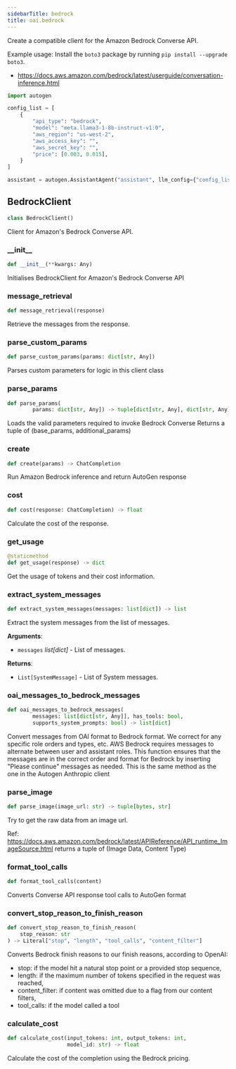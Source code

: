 ```yaml
---
sidebarTitle: bedrock
title: oai.bedrock
---
```


Create a compatible client for the Amazon Bedrock Converse API.

Example usage:
Install the `boto3` package by running `pip install --upgrade boto3`.
- https://docs.aws.amazon.com/bedrock/latest/userguide/conversation-inference.html

```python
import autogen

config_list = [
    {
        "api_type": "bedrock",
        "model": "meta.llama3-1-8b-instruct-v1:0",
        "aws_region": "us-west-2",
        "aws_access_key": "",
        "aws_secret_key": "",
        "price": [0.003, 0.015],
    }
]

assistant = autogen.AssistantAgent("assistant", llm_config={"config_list": config_list})
```

## BedrockClient

```python
class BedrockClient()
```

Client for Amazon's Bedrock Converse API.

### \_\_init\_\_

```python
def __init__(**kwargs: Any)
```

Initialises BedrockClient for Amazon's Bedrock Converse API

### message\_retrieval

```python
def message_retrieval(response)
```

Retrieve the messages from the response.

### parse\_custom\_params

```python
def parse_custom_params(params: dict[str, Any])
```

Parses custom parameters for logic in this client class

### parse\_params

```python
def parse_params(
        params: dict[str, Any]) -> tuple[dict[str, Any], dict[str, Any]]
```

Loads the valid parameters required to invoke Bedrock Converse
Returns a tuple of (base_params, additional_params)

### create

```python
def create(params) -> ChatCompletion
```

Run Amazon Bedrock inference and return AutoGen response

### cost

```python
def cost(response: ChatCompletion) -> float
```

Calculate the cost of the response.

### get\_usage

```python
@staticmethod
def get_usage(response) -> dict
```

Get the usage of tokens and their cost information.

### extract\_system\_messages

```python
def extract_system_messages(messages: list[dict]) -> list
```

Extract the system messages from the list of messages.

**Arguments**:

- `messages` _list[dict]_ - List of messages.
  

**Returns**:

- `List[SystemMessage]` - List of System messages.

### oai\_messages\_to\_bedrock\_messages

```python
def oai_messages_to_bedrock_messages(
        messages: list[dict[str, Any]], has_tools: bool,
        supports_system_prompts: bool) -> list[dict]
```

Convert messages from OAI format to Bedrock format.
We correct for any specific role orders and types, etc.
AWS Bedrock requires messages to alternate between user and assistant roles. This function ensures that the messages
are in the correct order and format for Bedrock by inserting "Please continue" messages as needed.
This is the same method as the one in the Autogen Anthropic client

### parse\_image

```python
def parse_image(image_url: str) -> tuple[bytes, str]
```

Try to get the raw data from an image url.

Ref: https://docs.aws.amazon.com/bedrock/latest/APIReference/API_runtime_ImageSource.html
returns a tuple of (Image Data, Content Type)

### format\_tool\_calls

```python
def format_tool_calls(content)
```

Converts Converse API response tool calls to AutoGen format

### convert\_stop\_reason\_to\_finish\_reason

```python
def convert_stop_reason_to_finish_reason(
    stop_reason: str
) -> Literal["stop", "length", "tool_calls", "content_filter"]
```

Converts Bedrock finish reasons to our finish reasons, according to OpenAI:

- stop: if the model hit a natural stop point or a provided stop sequence,
- length: if the maximum number of tokens specified in the request was reached,
- content_filter: if content was omitted due to a flag from our content filters,
- tool_calls: if the model called a tool

### calculate\_cost

```python
def calculate_cost(input_tokens: int, output_tokens: int,
                   model_id: str) -> float
```

Calculate the cost of the completion using the Bedrock pricing.

